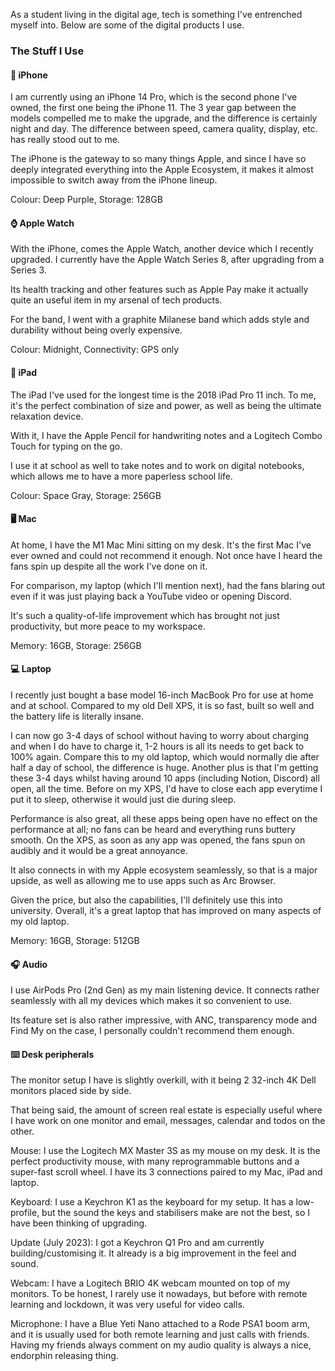 
As a student living in the digital age, tech is something I've entrenched myself into. Below are some of the digital products I use.

### The Stuff I Use

#### 📱 iPhone

I am currently using an <CustomLink href="https://amzn.to/3vSkzUm" type="amazon">iPhone 14 Pro</CustomLink>, which is the second phone I've owned, the first one being the iPhone 11. The 3 year gap between the models compelled me to make the upgrade, and the difference is certainly night and day. The difference between speed, camera quality, display, etc. has really stood out to me.

The iPhone is the gateway to so many things Apple, and since I have so deeply integrated everything into the Apple Ecosystem, it makes it almost impossible to switch away from the iPhone lineup.

<Footnote>Colour: Deep Purple, Storage: 128GB</Footnote>

#### ⌚ Apple Watch

With the iPhone, comes the Apple Watch, another device which I recently upgraded. I currently have the Apple Watch Series 8, after upgrading from a Series 3.

Its health tracking and other features such as Apple Pay make it actually quite an useful item in my arsenal of tech products.

For the band, I went with a graphite Milanese band which adds style and durability without being overly expensive.

<Footnote>Colour: Midnight, Connectivity: GPS only</Footnote>

#### 📝 iPad

The iPad I've used for the longest time is the 2018 iPad Pro 11 inch. To me, it's the perfect combination of size and power, as well as being the ultimate relaxation device.

With it, I have the <CustomLink href="https://amzn.to/3XlUEA2" type="amazon">Apple Pencil</CustomLink> for handwriting notes and a <CustomLink href="https://amzn.to/3QHPJHX" type="amazon">Logitech Combo Touch</CustomLink> for typing on the go.

I use it at school as well to take notes and to work on digital notebooks, which allows me to have a more paperless school life. 

<Footnote>Colour: Space Gray, Storage: 256GB</Footnote>

#### 🖥️ Mac

At home, I have the <CustomLink href="https://amzn.to/3Zn8kwH" type="amazon">M1 Mac Mini</CustomLink> sitting on my desk. It's the first Mac I've ever owned and could not recommend it enough. Not once have I heard the fans spin up despite all the work I've done on it.

For comparison, my laptop (which I'll mention next), had the fans blaring out even if it was just playing back a YouTube video or opening Discord.

It's such a quality-of-life improvement which has brought not just productivity, but more peace to my workspace.

<Footnote>Memory: 16GB, Storage: 256GB</Footnote>

#### 💻 Laptop

I recently just bought a base model <CustomLink href="https://amzn.to/41bCbZN" type="amazon">16-inch MacBook Pro</CustomLink> for use at home and at school. Compared to my old Dell XPS, it is so fast, built so well and the battery life is literally insane.

I can now go 3-4 days of school without having to worry about charging and when I do have to charge it, 1-2 hours is all its needs to get back to 100% again. Compare this to my old laptop, which would normally die after half a day of school, the difference is huge. Another plus is that I'm getting these 3-4 days whilst having around 10 apps (including Notion, Discord) all open, all the time. Before on my XPS, I'd have to close each app everytime I put it to sleep, otherwise it would just die during sleep.

Performance is also great, all these apps being open have no effect on the performance at all; no fans can be heard and everything runs buttery smooth. On the XPS, as soon as any app was opened, the fans spun on audibly and it would be a great annoyance.

It also connects in with my Apple ecosystem seamlessly, so that is a major upside, as well as allowing me to use apps such as Arc Browser.

Given the price, but also the capabilities, I'll definitely use this into university. Overall, it's a great laptop that has improved on many aspects of my old laptop.

<Footnote>Memory: 16GB, Storage: 512GB</Footnote>

#### 🎧 Audio

I use <CustomLink href="https://amzn.to/3IBX21v" type="amazon">AirPods Pro (2nd Gen)</CustomLink> as my main listening device. It connects rather seamlessly with all my devices which makes it so convenient to use.

Its feature set is also rather impressive, with ANC, transparency mode and Find My on the case, I personally couldn't recommend them enough.

#### ⌨️ Desk peripherals

The monitor setup I have is slightly overkill, with it being 2 32-inch 4K Dell monitors placed side by side.

That being said, the amount of screen real estate is especially useful where I have work on one monitor and email, messages, calendar and todos on the other.

Mouse: I use the <CustomLink href="https://amzn.to/3XlVLzI" type="amazon">Logitech MX Master 3S</CustomLink> as my mouse on my desk. It is the perfect productivity mouse, with many reprogrammable buttons and a super-fast scroll wheel. I have its 3 connections paired to my Mac, iPad and laptop.

Keyboard: I use a <CustomLink href="https://amzn.to/3CLDrZj" type="amazon">Keychron K1</CustomLink> as the keyboard for my setup. It has a low-profile, but the sound the keys and stabilisers make are not the best, so I have been thinking of upgrading.

<Footnote>Update (July 2023): I got a Keychron Q1 Pro and am currently building/customising it. It already is a big improvement in the feel and sound.</Footnote>

Webcam: I have a <CustomLink href="https://amzn.to/3vOUrJY" type="amazon">Logitech BRIO</CustomLink> 4K webcam mounted on top of my monitors. To be honest, I rarely use it nowadays, but before with remote learning and lockdown, it was very useful for video calls.

Microphone: I have a <CustomLink href="https://amzn.to/3GVbUqN" type="amazon">Blue Yeti Nano</CustomLink> attached to a <CustomLink href="https://amzn.to/3vS2oOy" type="amazon">Rode PSA1</CustomLink> boom arm, and it is usually used for both remote learning and just calls with friends. Having my friends always comment on my audio quality is always a nice, endorphin releasing thing.